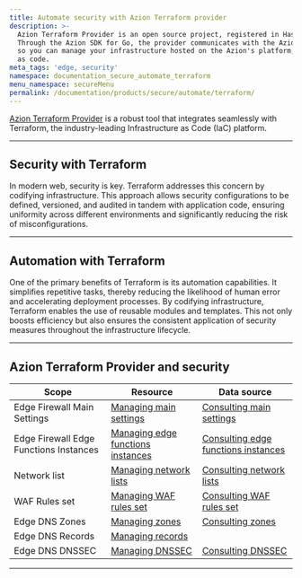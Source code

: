 ```yaml
---
title: Automate security with Azion Terraform provider
description: >-
  Azion Terraform Provider is an open source project, registered in HashiCorp.
  Through the Azion SDK for Go, the provider communicates with the Azion APIs,
  so you can manage your infrastructure hosted on the Azion's platform, locally,
  as code.
meta_tags: 'edge, security'
namespace: documentation_secure_automate_terraform
menu_namespace: secureMenu
permalink: /documentation/products/secure/automate/terraform/
---
```



[Azion Terraform Provider](https://registry.terraform.io/providers/aziontech/azion/latest/docs) is a robust tool that integrates seamlessly with Terraform, the industry-leading Infrastructure as Code (IaC) platform.

---

## Security with Terraform

In modern web, security is key. Terraform addresses this concern by codifying infrastructure. This approach allows security configurations to be defined, versioned, and audited in tandem with application code, ensuring uniformity across different environments and significantly reducing the risk of misconfigurations.

---

## Automation with Terraform

One of the primary benefits of Terraform is its automation capabilities. It simplifies repetitive tasks, thereby reducing the likelihood of human error and accelerating deployment processes. By codifying infrastructure, Terraform enables the use of reusable modules and templates. This not only boosts efficiency but also ensures the consistent application of security measures throughout the infrastructure lifecycle.

---

## Azion Terraform Provider and security

| Scope | Resource | Data source |
| --- | --- | --- |
|  Edge Firewall Main Settings | [Managing main settings](https://registry.terraform.io/providers/aziontech/azion/latest/docs/resources/edge_firewall_main_setting) | [Consulting main settings](https://registry.terraform.io/providers/aziontech/azion/latest/docs/data-sources/edge_firewall_main_settings) |
|  Edge Firewall Edge Functions Instances | [Managing edge functions instances](https://registry.terraform.io/providers/aziontech/azion/latest/docs/resources/edge_firewall_edge_functions_instance) | [Consulting edge functions instances](https://registry.terraform.io/providers/aziontech/azion/latest/docs/data-sources/edge_firewall_edge_function_instances) |
|  Network list | [Managing network lists](https://registry.terraform.io/providers/aziontech/azion/latest/docs/resources/network_list) | [Consulting network lists](https://registry.terraform.io/providers/aziontech/azion/latest/docs/data-sources/network_lists) |
|  WAF Rules set | [Managing WAF rules set](https://registry.terraform.io/providers/aziontech/azion/latest/docs/resources/waf_rule_set) | [Consulting WAF rules set](https://registry.terraform.io/providers/aziontech/azion/latest/docs/data-sources/waf_rule_sets) |
|  Edge DNS Zones | [Managing zones](https://registry.terraform.io/providers/aziontech/azion/latest/docs/resources/intelligent_dns_zone)| [Consulting zones](https://registry.terraform.io/providers/aziontech/azion/latest/docs/data-sources/intelligent_dns_zones) |
|  Edge DNS Records | [Managing records](https://registry.terraform.io/providers/aziontech/azion/latest/docs/resources/intelligent_dns_record) | |
|  Edge DNS DNSSEC | [Managing DNSSEC](https://registry.terraform.io/providers/aziontech/azion/latest/docs/resources/intelligent_dns_dnssec) | [Consulting DNSSEC](https://registry.terraform.io/providers/aziontech/azion/latest/docs/data-sources/intelligent_dns_dnssec)|

---

